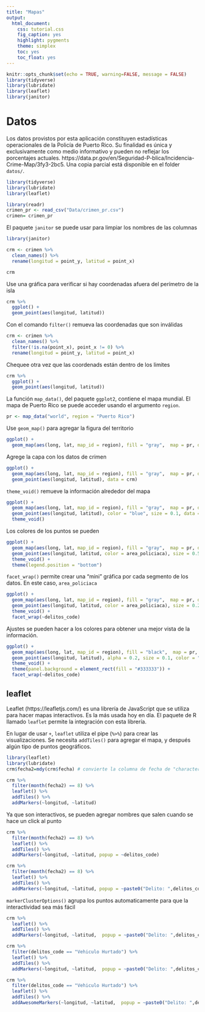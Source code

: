 ```yaml
---
title: "Mapas"
output:
  html_document:
    css: tutorial.css
    fig_caption: yes
    highlight: pygments
    theme: simplex
    toc: yes
    toc_float: yes
---
```




```r
knitr::opts_chunk$set(echo = TRUE, warning=FALSE, message = FALSE)
library(tidyverse)
library(lubridate)
library(leaflet)
library(janitor)
```

# Datos

Los datos provistos por esta aplicación constituyen estadísticas operacionales de la Policía de Puerto Rico. Su finalidad es única y exclusivamente como medio informativo y pueden no reflejar los porcentajes actuales. https://data.pr.gov/en/Seguridad-P-blica/Incidencia-Crime-Map/3fy3-2bc5. Una copia parcial está disponible en el folder `datos/`.

```r
library(tidyverse)
library(lubridate)
library(leaflet)
```

```r
library(readr)
crimen_pr <- read_csv("Data/crimen_pr.csv")
crimen= crimen_pr
```

El paquete `janitor` se puede usar para limpiar los nombres de las columnas

```r
library(janitor)

crm <- crimen %>%
  clean_names() %>%
  rename(longitud = point_y, latitud = point_x)

crm
```

Use una gráfica para verificar si hay coordenadas afuera del perímetro de la isla

```r
crm %>%
  ggplot() +
  geom_point(aes(longitud, latitud))
```

Con el comando `filter()` remueva las coordenadas que son inválidas

```r
crm <- crimen %>%
  clean_names() %>%
  filter(!is.na(point_x), point_x != 0) %>%
  rename(longitud = point_y, latitud = point_x)
```

Chequee otra vez que las coordenads están dentro de los limites

```r
crm %>%
  ggplot() +
  geom_point(aes(longitud, latitud))
```

La función `map_data()`, del paquete `ggplot2`, contiene el mapa mundial.  El mapa de Puerto Rico se puede acceder usando el argumento `region`.

```r
pr <- map_data("world", region = "Puerto Rico")
```

Use `geom_map()` para agregar la figura del territorio

```r
ggplot() +
  geom_map(aes(long, lat, map_id = region), fill = "gray",  map = pr, data = pr) 
```

Agrege la capa con los datos de crimen 

```r
ggplot() +
  geom_map(aes(long, lat, map_id = region), fill = "gray",  map = pr, data = pr) +
  geom_point(aes(longitud, latitud), data = crm)
```

`theme_void()` remueve la información alrededor del mapa

```r
ggplot() +
  geom_map(aes(long, lat, map_id = region), fill = "gray",  map = pr, data = pr) +
  geom_point(aes(longitud, latitud), color = "blue", size = 0.1, data = crm) +
  theme_void() 
```

Los colores de los puntos se pueden 

```r
ggplot() +
  geom_map(aes(long, lat, map_id = region), fill = "gray",  map = pr, data = pr) +
  geom_point(aes(longitud, latitud, color = area_policiaca), size = 0.5, data = crm) +
  theme_void() +
  theme(legend.position = "bottom")
```

`facet_wrap()` permite crear una "mini" gráfica por cada segmento de los datos.  En este caso, `area_policiaca`

```r
ggplot() +
  geom_map(aes(long, lat, map_id = region), fill = "gray",  map = pr, data = pr) +
  geom_point(aes(longitud, latitud, color = area_policiaca), size = 0.2, data = crm) +
  theme_void() +
  facet_wrap(~delitos_code)
```

Ajustes se pueden hacer a los colores para obtener una mejor vista de la información.

```r
ggplot() +
  geom_map(aes(long, lat, map_id = region), fill = "black",  map = pr, data = pr) +
  geom_point(aes(longitud, latitud), alpha = 0.2, size = 0.1, color = "#ffff00", data = crm) +
  theme_void() +
  theme(panel.background = element_rect(fill = "#333333")) +
  facet_wrap(~delitos_code)
```

## leaflet

Leaflet (https://leafletjs.com/) es una librería de JavaScript que se utiliza para hacer mapas interactivos.  Es la más usada hoy en día.  El paquete de R llamado `leaflet` permite la integración con esta librería.  

En lugar de usar `+`, `leaflet` utiliza el pipe (`%>%`) para crear las visualizaciones.  Se necesita `addTiles()` para agregar el mapa, y después algún tipo de puntos geográficos.

```r
library(leaflet)
library(lubridate)
crm$fecha2=mdy(crm$fecha) # convierte la columna de fecha de "character" as "mdy" con el paquete lubridate

crm %>%
  filter(month(fecha2) == 8) %>%
  leaflet() %>%
  addTiles() %>%
  addMarkers(~longitud, ~latitud)
```

Ya que son interactivos, se pueden agregar nombres que salen cuando se hace un click al punto

```r
crm %>%
  filter(month(fecha2) == 8) %>%
  leaflet() %>%
  addTiles() %>%
  addMarkers(~longitud, ~latitud, popup = ~delitos_code)
```


```r
crm %>%
  filter(month(fecha2) == 8) %>%
  leaflet() %>%
  addTiles() %>%
  addMarkers(~longitud, ~latitud, popup = ~paste0("Delito: ",delitos_code))
```

`markerClusterOptions()` agrupa los puntos automaticamente para que la interactividad sea más fácil

```r
crm %>%
  leaflet() %>%
  addTiles() %>%
  addMarkers(~longitud, ~latitud,  popup = ~paste0("Delito: ",delitos_code), clusterOptions = markerClusterOptions())
```


```r
crm %>%
  filter(delitos_code == "Vehiculo Hurtado") %>%
  leaflet() %>%
  addTiles() %>%
  addMarkers(~longitud, ~latitud,  popup = ~paste0("Delito: ",delitos_code), clusterOptions = markerClusterOptions())
```


```r
crm %>%
  filter(delitos_code == "Vehiculo Hurtado") %>%
  leaflet() %>%
  addTiles() %>%
  addAwesomeMarkers(~longitud, ~latitud,  popup = ~paste0("Delito: ",delitos_code), clusterOptions = markerClusterOptions(), icon = awesomeIcons(icon = "fa-car", library = "fa"))
```

